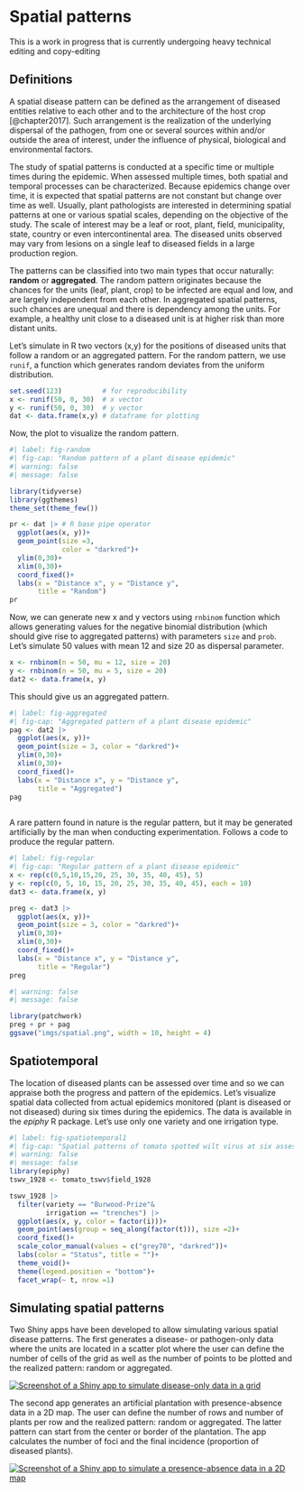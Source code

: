 # Spatial patterns

::: {.callout-note appearance="simple"}
This is a work in progress that is currently undergoing heavy technical editing and copy-editing
:::

## Definitions

A spatial disease pattern can be defined as the arrangement of diseased entities relative to each other and to the architecture of the host crop [@chapter2017]. Such arrangement is the realization of the underlying dispersal of the pathogen, from one or several sources within and/or outside the area of interest, under the influence of physical, biological and environmental factors.

The study of spatial patterns is conducted at a specific time or multiple times during the epidemic. When assessed multiple times, both spatial and temporal processes can be characterized. Because epidemics change over time, it is expected that spatial patterns are not constant but change over time as well. Usually, plant pathologists are interested in determining spatial patterns at one or various spatial scales, depending on the objective of the study. The scale of interest may be a leaf or root, plant, field, municipality, state, country or even intercontinental area. The diseased units observed may vary from lesions on a single leaf to diseased fields in a large production region.

The patterns can be classified into two main types that occur naturally: **random** or **aggregated**. The random pattern originates because the chances for the units (leaf, plant, crop) to be infected are equal and low, and are largely independent from each other. In aggregated spatial patterns, such chances are unequal and there is dependency among the units. For example, a healthy unit close to a diseased unit is at higher risk than more distant units.

Let's simulate in R two vectors (x,y) for the positions of diseased units that follow a random or an aggregated pattern. For the random pattern, we use `runif`, a function which generates random deviates from the uniform distribution.

```r
set.seed(123)          # for reproducibility
x <- runif(50, 0, 30)  # x vector
y <- runif(50, 0, 30)  # y vector
dat <- data.frame(x,y) # dataframe for plotting
```

Now, the plot to visualize the random pattern.

```r
#| label: fig-random
#| fig-cap: "Random pattern of a plant disease epidemic"
#| warning: false
#| message: false

library(tidyverse) 
library(ggthemes)
theme_set(theme_few())

pr <- dat |> # R base pipe operator
  ggplot(aes(x, y))+
  geom_point(size =3, 
             color = "darkred")+
  ylim(0,30)+
  xlim(0,30)+
  coord_fixed()+
  labs(x = "Distance x", y = "Distance y", 
       title = "Random")
pr
```

Now, we can generate new x and y vectors using `rnbinom` function which allows generating values for the negative binomial distribution (which should give rise to aggregated patterns) with parameters `size` and `prob`. Let's simulate 50 values with mean 12 and size 20 as dispersal parameter.

```r
x <- rnbinom(n = 50, mu = 12, size = 20)
y <- rnbinom(n = 50, mu = 5, size = 20)
dat2 <- data.frame(x, y)
```

This should give us an aggregated pattern.

```r
#| label: fig-aggregated
#| fig-cap: "Aggregated pattern of a plant disease epidemic"
pag <- dat2 |>
  ggplot(aes(x, y))+
  geom_point(size = 3, color = "darkred")+
  ylim(0,30)+
  xlim(0,30)+
  coord_fixed()+
  labs(x = "Distance x", y = "Distance y", 
       title = "Aggregated")
pag
  
```

A rare pattern found in nature is the regular pattern, but it may be generated artificially by the man when conducting experimentation. Follows a code to produce the regular pattern.

```r
#| label: fig-regular
#| fig-cap: "Regular pattern of a plant disease epidemic"
x <- rep(c(0,5,10,15,20, 25, 30, 35, 40, 45), 5) 
y <- rep(c(0, 5, 10, 15, 20, 25, 30, 35, 40, 45), each = 10)
dat3 <- data.frame(x, y)

preg <- dat3 |>
  ggplot(aes(x, y))+
  geom_point(size = 3, color = "darkred")+
  ylim(0,30)+
  xlim(0,30)+
  coord_fixed()+
  labs(x = "Distance x", y = "Distance y", 
       title = "Regular")
preg
```

```r
#| warning: false
#| message: false

library(patchwork)
preg + pr + pag
ggsave("imgs/spatial.png", width = 10, height = 4)

```

## Spatiotemporal

The location of diseased plants can be assessed over time and so we can appraise both the progress and pattern of the epidemics. Let's visualize spatial data collected from actual epidemics monitored (plant is diseased or not diseased) during six times during the epidemics. The data is available in the *epiphy* R package. Let's use only one variety and one irrigation type.

```r
#| label: fig-spatiotemporal1
#| fig-cap: "Spatial patterns of tomato spotted wilt virus at six assessment times"
#| warning: false
#| message: false
library(epiphy)
tswv_1928 <- tomato_tswv$field_1928

tswv_1928 |>
  filter(variety == "Burwood-Prize"&
         irrigation == "trenches") |> 
  ggplot(aes(x, y, color = factor(i)))+
  geom_point(aes(group = seq_along(factor(t))), size =2)+
  coord_fixed()+
  scale_color_manual(values = c("grey70", "darkred"))+
  labs(color = "Status", title = "")+
  theme_void()+
  theme(legend.position = "bottom")+
  facet_wrap(~ t, nrow =1)
```

## Simulating spatial patterns

Two Shiny apps have been developed to allow simulating various spatial disease patterns. The first generates a disease- or pathogen-only data where the units are located in a scatter plot where the user can define the number of cells of the grid as well as the number of points to be plotted and the realized pattern: random or aggregated.

[![Screenshot of a Shiny app to simulate disease-only data in a grid](imgs/spatial_shiny.png){#fig-spatial1}](https://delponte.shinyapps.io/spatial/)

The second app generates an artificial plantation with presence-absence data in a 2D map. The user can define the number of rows and number of plants per row and the realized pattern: random or aggregated. The latter pattern can start from the center or border of the plantation. The app calculates the number of foci and the final incidence (proportion of diseased plants).

[![Screenshot of a Shiny app to simulate a presence-absence data in a 2D map](imgs/spatial2_shiny.png){#fig-spatial2}](https://delponte.shinyapps.io/spatial2)
